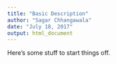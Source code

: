 ```yaml
---
title: "Basic Description"
author: "Sagar Chhangawala"
date: "July 18, 2017"
output: html_document
---
```


Here's some stuff to start things off. 

